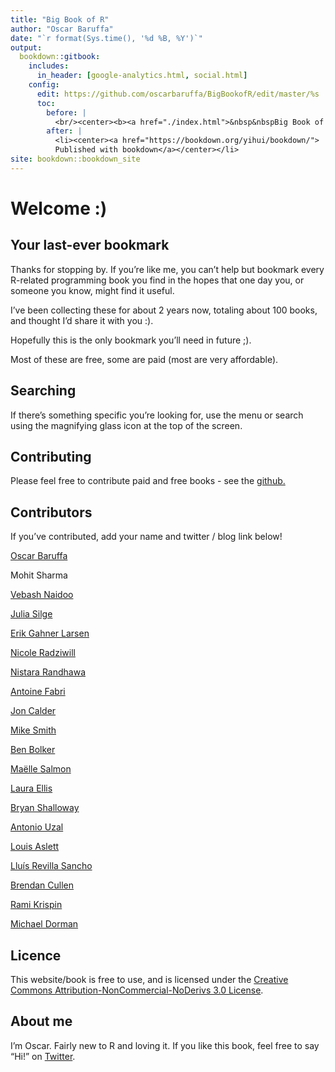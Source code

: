 ```yaml
---
title: "Big Book of R"
author: "Oscar Baruffa"
date: "`r format(Sys.time(), '%d %B, %Y')`"
output: 
  bookdown::gitbook:
    includes:
      in_header: [google-analytics.html, social.html]
    config:
      edit: https://github.com/oscarbaruffa/BigBookofR/edit/master/%s
      toc:
        before: |  
          <br/><center><b><a href="./index.html">&nbsp&nbspBig Book of R</a></b></center></li>
        after: |
          <li><center><a href="https://bookdown.org/yihui/bookdown/">
          Published with bookdown</a></center></li>
site: bookdown::bookdown_site
---
```





# Welcome :)

## Your last-ever bookmark
Thanks for stopping by. If you're like me, you can't help but bookmark every R-related programming book you find in the hopes that one day you, or someone you know, might find it useful.


I've been collecting these for about 2 years now, totaling about 100 books, and thought I'd share it with you :).

Hopefully this is the only bookmark you'll need in future ;).

Most of these are free, some are paid (most are very affordable).


## Searching

If there's something specific you're looking for, use the menu or search using the magnifying glass icon at the top of the screen.


## Contributing

Please feel free to contribute paid and free books - see the  [github.](https://github.com/oscarbaruffa/BigBookofR)


## Contributors

If you've contributed, add your name and twitter / blog link below!

[Oscar Baruffa](https://twitter.com/OscarBaruffa)

Mohit Sharma

[Vebash Naidoo](https://twitter.com/Sciencificity)

[Julia Silge](https://twitter.com/juliasilge)

[Erik Gahner Larsen](https://twitter.com/erikgahner)

[Nicole Radziwill](https://radziwill.cc)

[Nistara Randhawa](https://twitter.com/nistara_r)

[Antoine Fabri](https://twitter.com/antoine_fabri)

[Jon Calder](https://twitter.com/jonmcalder)

[Mike Smith](https://twitter.com/grimbough)

[Ben Bolker](https://github.com/bbolker)

[Maëlle Salmon](https://twitter.com/ma_salmon)

[Laura Ellis](https://twitter.com/LittleMissData)

[Bryan Shalloway](https://twitter.com/brshallo)

[Antonio Uzal](https://twitter.com/antonio_uzal)

[Louis Aslett](http://www.louisaslett.com/)

[Lluís Revilla Sancho](https:llrs.dev)

[Brendan Cullen](https://twitter.com/_bcullen)

[Rami Krispin](https://twitter.com/Rami_Krispin)

[Michael Dorman](https://twitter.com/MichaelDorman84)

## Licence

This website/book is free to use, and is licensed under the [Creative Commons Attribution-NonCommercial-NoDerivs 3.0 License](https://creativecommons.org/licenses/by-nc-nd/3.0/us/){target="blank}.


## About me

I'm Oscar. Fairly new to R and loving it. If you like this book, feel free to say "Hi!" on [Twitter](https://twitter.com/OscarBaruffa). 
